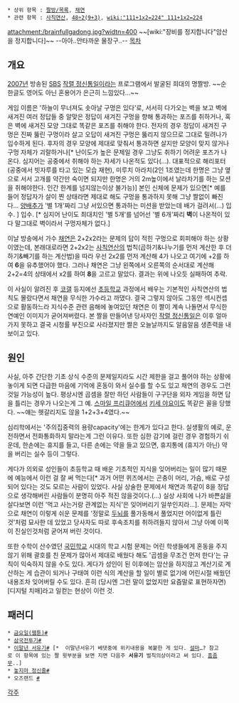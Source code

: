  * 상위 항목 : [[짤방/목록]], [[채연]]
 * 관련 항목 : [[사칙연산]], [[48÷2(9+3)]], [[wiki:"111+1x2=224" 111+1x2=224]]
attachment:/brainfullgadong.jpg?widtn=400
~~[wiki:"장비를 정지합니다"암산을 정지합니다]~~
--아아..안타까운 물장구..--
[[목차]]
== 개요 ==
[[2007년]] 방송된 [[SBS]] [[작렬 정신통일]]이라는 프로그램에서 발굴된 희대의 명짤방. ~~순 한글도 영어도 아닌 혼용어가 은근히 느낌있다...~~

게임 이름은 '하늘이 무너져도 솟아날 구멍은 있다'로, 서서히 다가오는 벽을 보고 벽에 새겨진 여러 정답들 중 알맞은 정답이 새겨진 구멍을 향해 통과하는 포즈를 취하거나, 혹은 벽에 새겨진 모양 그대로 똑같은 포즈를 취해야 한다. 전자의 경우 정답이 새겨진 구멍은 진짜 뚫린 구멍이라 살고 오답이 새겨진 구멍은 뚫리지 않으므로 그대로 밀려나가 입수하게 된다. 후자의 경우 모양에 제대로 맞춰서 통과하면 살지만 모양이 맞지 않거나 구멍 자체가 괴랄하거나[* 난이도가 높은 문제일 경우 그냥도 취하기 어려운 포즈가 나온다. 심지어는 공중에서 취해야 하는 자세가 나온적도 있다(...). 대표적으로 해리포터(공중에서 빗자루를 타고 있는 모습 재현), 미루치 아라치(2인 1조였는데 한명은 그냥 옆으로 서서 고개를 약간만 숙이면 되지만 한명은 거의 2m높이에서 날라차기를 하는 모션을 취해야한다. 인간 한계를 넘지않는이상 불가능)] 본인 신체에 문제가 있으면[* 예를 들어 정답자가 살이 찐 상태라면 제대로 해도 구멍을 통과하지 못해 그냥 짤없이 빠진다... [[양배추]]가  '별 1개'짜리 그냥 서있으면 통과하는 미션을 받았는데 배가 걸려서(...) 입수. ] 입수. [* 심지어 난이도 최대치인 '별 5개'를 넘어선 '별 6개'짜리 '''벽'''이 나온적이 있다 말그대로 벽이라서 구멍자체가 없다.]

이날 방송에서 가수 [[채연]]은 2+2x2라는 문제의 답이 적힌 구멍으로 회피해야 하는 상황이였는데, 본래대로라면 2+2x2는 [[사칙연산]]의 법칙(곱하기&나누기를 먼저 계산한 후 더하기&빼기를 하는 계산법)을 따라 우선 2x2를 먼저 계산해 4가 나오고 여기에 +2를 하여 '''6'''을 유추했어야 했다. 그러나 채연은 그냥 왼쪽에서 오른쪽의 순서대로 계산해 2+2=4의 상태에서 x2를 하여 '''8'''을 고르고 말았다. 결과는 위에 나오듯 실패하여 추락.

이 사실이 알려진 후 [[코갤]] 등지에선 [[초등학교]] 과정에서 배우는 기본적인 사칙연산의 법칙도 몰랐다면서 채연을 무식한 가수라고 까댔다. 결국 그렇지 않아도 그동안 섹시컨셉으로 활동하느라 지식수준 관련 음해에 놓여있던 채연은 이 짤이 계속 나돌면서 무식한 연예인 이미지가 굳어져버렸다. 본 짤을 만들어낸 당사자인 [[작렬 정신통일]]은 이후 얼마 가지 못하고 결국 시청률 부진으로 사라졌지만 짤은 오늘날까지도 알음알음 생존력을 내보이고 있다.

== 원인 ==
사실, 아주 간단한 기초 상식 수준의 문제일지라도 시간 제한을 걸고 풀어야 하는 상황에 놓이게 되면 다급한 마음에 기억에 혼동이 와서 실수를 할 수도 있고 채연의 경우도 그런 것일 가능성이 높다. 평상시엔 곱셈을 잘만 하던 사람들이 구구단을 외자 게임을 하면 답을 틀리는 경우가 나오는게 그 예. [[스마일 프리큐어]]에서 [[키세 야요이]]도 똑같은 꼴을 당했다. ~~얘는 헷갈리지도 않을 1+2+3+4였다.~~

심리학에서는 '주의집중력의 용량capacity'에는 한계가 있다고 한다. 실생활의 예로, 운전하면서 전화통화하지 말라는게 그런 이유다. 또한 심한 감기에 걸린 경우 경험하기 쉬운데, 한손에는 휴지를 들고, 다른 손에는 약을 들고 있으면, 휴지통에 (휴지가 아닌) 약을 버리는 실수 등이 그렇다.

게다가 의외로 성인들이 초등학교 때 배운 기초적인 지식을 잊어버리는 일이 많기 때문에 예능에서 이런 걸 잘 써 먹는다[* 과거 어떤 퀴즈에서는 곤충이 머리, 가슴, 배로 구성되어 있다는 것도 모르는 사람이 있었다. 사실 상술한 문제에서 채연과 똑같이 8을 정답으로 생각해버린 사람들이 분명히 아주 적진 않을것이다.(...) 실상 사회에 나가 바쁜삶을 살다보면 이런 '먹고 사는거랑 관계없는 지식'은 잊어버리기 일쑤인지라...]. 문제는 자막으로 채연이 이렇게 쉬운 문제를 '정말로 [[두뇌]]를 풀가동해서 풀었지만 어이없게 틀린 것'처럼 묘사한 데 있었고 당사자도 따로 후속조치를 취하려들지 않아서 그냥 아예 이쪽이 진실인것처럼 굳어져 버린 것이다.

또한 수학이 산수였던 [[국민학교]] 시대의 학교 시험 문제는 어린 학생들에게 혼동을 주지 않기 위해 괄호를 친 문제가 많아서 제대로 배웠다 해도 '곱셈을 무조건 먼저 한다'는 규칙이 익숙하지 않을 수도 있다. 게다가 성인이 된 이후에는 암산을 하지않고 계산기로 계산하는 게 습관이 되거나 구태여 이런 식의 계산을 할 일이 별로 없기에 어린시절 배웠던 내용조차 잊어버릴 수도 있다. 흔히 (당시엔 그런 말이 없었지만 요즘말로 표현하자면) [디지털 치매]라고 일컫는 현상이 이런 것.

== 패러디 ==
 * [[금요일(웹툰)]][http://comic.naver.com/webtoon/detail.nhn?titleId=507637&no=33&weekday=fri #]
 * [[삼국전투기]][http://comic.naver.com/webtoon/detail.nhn?titleId=22027&no=309&weekday=wed #]
 * [[이말년 서유기]][http://comic.naver.com/webtoon/detail.nhn?titleId=602921&no=23&weekday=thu #] [*  이말년서유기 베댓중에 위키내용을 복붙한 게 있다. [[위키니트|설마]]…? 참고로 이 항목에 있는 짤 윗부분을 보면 지면 다음주 '''서유기''' 벌칙의상이라고 써 있다. [[흠좀무]]..]
 * [[놓지마 정신줄]][http://comic.naver.com/webtoon/detail.nhn?titleId=81482&no=45 #]
 * 오즈랜드 [http://comic.naver.com/webtoon/detail.nhn?titleId=626940&no=25&weekday=fri #]


[[각주]]

